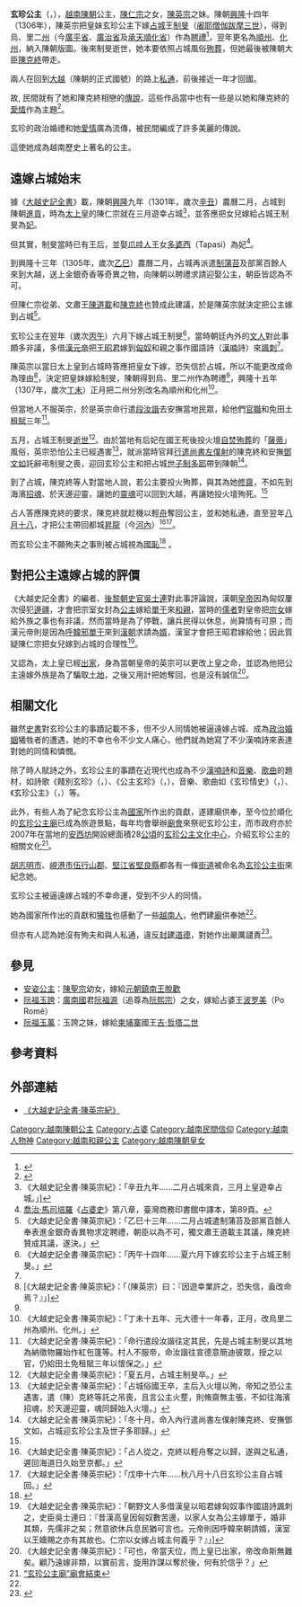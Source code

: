 {{東亞女性歷史人物
|名稱=玄珍公主
|身份=[[越南陳朝|越南陳朝]]公主
|畫像=[[File:HuyenTran.jpg|250px]]
|說明=[[順化市|順化市]][[玄珍公主廟|玄珍公主廟]]內的玄珍公主像
|姓=陳
|名=
|姓名=
|字=
|官職=
|封爵=
|位號=公主
|封號=玄珍
|御稱號=
|湯沐邑=
|徽號=
|宮號1=
|宮號2=
|神號=
|尊號=
|乳名=
|幼名=
|兒名=
|童名=
|小字=
|號=
|法號=
|院號=
|其他名號=
|出生年=1289年
|出生地=[[越南陳朝|越南陳朝]][[河內|昇龍]]
|婚年=1306年
|逝世年=1340年
|逝世地=[[越南陳朝|越南陳朝]][[河內|昇龍]]
|諡號=
|墳墓=
|父親=[[陳仁宗|陳仁宗]]
|嫡母=
|母親=
|夫=[[占城|占城]]王[[制旻|制旻]]
|婚姻名份=側妃
|夫之父=
|夫之母=
|夫之嫡母=
|夫之元配=
|夫之正室=不詳
|夫之繼室=
|夫之平妻=
|夫之側室=[[多婆西|多婆西]]
|兄弟=[[陳英宗|陳英宗]]
|姊妹=
|嫡兄弟=
|嫡姊妹=
|庶兄弟=
|庶姊妹=
|同胞兄弟=
|同胞姊妹=
|異母兄弟=
|異母姊妹=
|異父兄弟=
|異父姊妹=
|繼兄弟=
|繼姊妹=
|子=
|女=
|養子=
|養女=
|繼子=
|繼女=
|注釋=}}

'''玄珍公主'''（{{vie|v=công chúa Huyền Trân|hn=公主玄珍|f=h}}，{{bd|1289年||1340年|}}），[[越南陳朝|越南陳朝]]公主，[[陳仁宗|陳仁宗]]之女，[[陳英宗|陳英宗]]之妹。陳朝[[興隆|興隆]]十四年（1306年），陳英宗把皇妹玄珍公主下嫁[[占城|占城]]王[[制旻|制旻]]（[[阇耶僧伽跋摩三世|阇耶僧伽跋摩三世]]），得到烏、里二[[州|州]]（今[[廣平省|廣平省]]、[[廣治省|廣治省]]及[[承天順化省|承天順化省]]）作為[[聘禮|聘禮]]<ref>{{Cite web |url=http://www.viettouch.com/champa/champa_history.html |title=Overview of History of Kingdom of Champa |access-date=2009-01-08 |archive-date=2012-06-26 |archive-url=https://web.archive.org/web/20120626033927/http://www.viettouch.com/champa/champa_history.html |dead-url=no }}</ref>，翌年更名為[[順州|順州]]、[[化州|化州]]，納入陳朝版圖。後來制旻逝世，她本要依照占城風俗[[殉葬|殉葬]]，但她最後被陳朝大臣[[陳克終|陳克終]]帶走。

兩人在回到[[大越|大越]]（陳朝的正式國號）的路上[[私通|私通]]，前後接近一年才回國。

故, 民間就有了她和陳克終相戀的[[傳說|傳說]]，這些作品當中也有一些是以她和陳克終的[[愛情|愛情]]作為主題<ref>{{Cite web |url=http://www.anamandara.com/dinnermenu.pdf |title=THE LOVE STORY |access-date=2009-01-08 |archive-date=2012-09-03 |archive-url=https://web.archive.org/web/20120903220348/http://www.anamandara.com/dinnermenu.pdf |dead-url=no }}</ref>。

玄珍的政治婚禮和她[[愛情|愛情]]廣為流傳，被民間編成了許多美麗的傳說。

這使她成為越南歷史上著名的公主。

== 遠嫁占城始末 ==
據《[[大越史記全書|大越史記全書]]》載，陳朝[[興隆|興隆]]九年（1301年，歲次[[辛丑|辛丑]]）農曆二月，占城到陳朝[[進貢|進貢]]，時為[[太上皇|太上皇]]的陳仁宗就在三月遊幸占城<ref>《大越史記全書·陳英宗紀》：「辛丑九年……二月占城來貢，三月上皇遊幸占城。」]</ref>，並答應把女兒嫁給占城王制旻為[[妃|妃]]。

但其實，制旻當時已有王后，並娶[[爪哇族|爪哇人]]王女[[多婆西|多婆西]]（Tapasi）為妃<ref>[[喬治·馬司培羅|喬治·馬司培羅]]《[[占婆史|占婆史]]》第八章，臺灣商務印書館中譯本，第89頁。</ref>。

到興隆十三年（1305年，歲次[[乙巳|乙巳]]）農曆二月，占城再派遣[[制蒲苔|制蒲苔]]及部黨百餘人來到大越，送上金銀奇香等奇異之物，向陳朝以聘禮求請迎娶公主，朝臣皆認為不可。

但陳仁宗從弟、文肅王[[陳道載|陳道載]]和[[陳克終|陳克終]]也贊成此建議，於是陳英宗就決定把公主嫁到占城<ref>《大越史記全書·陳英宗紀》：「乙巳十三年……二月占城遣制蒲苔及部黨百餘人奉表進金銀奇香異物求定聘禮，朝臣以為不可，獨文肅王道載主其議，陳克終贊成其議，遂決。」</ref>。

玄珍公主在翌年（歲次[[丙午|丙午]]）六月下嫁占城王制旻<ref>《大越史記全書·陳英宗紀》：「丙午十四年……夏六月下嫁玄珍公主于占城王制旻。」</ref>，當時朝廷內外的[[文人|文人]]對此事頗多非議，多借[[漢元帝|漢元帝]]把[[王昭君|王昭君]]嫁到[[匈奴|匈奴]]和親之事作國語詩（[[漢喃|漢喃]]詩）來[[諷刺|諷刺]]<ref name="朝野文人多借漢皇" />。

陳英宗以當日太上皇到占城時答應把皇女下嫁，恐失信於占城，所以不能更改成命為理由<ref>[《大越史記全書·陳英宗紀》：「（陳英宗）曰：『因遊幸業許之，恐失信，盍改命焉？』」]</ref>，決定把皇妹嫁給制旻，陳朝得到烏、里二州作為聘禮<ref name="命行遣段汝諧" />，興隆十五年（1307年，歲次[[丁未|丁未]]）正月把二州分別改名為順州和化州<ref>《大越史記全書·陳英宗紀》：「丁未十五年、元大德十一年春，正月，改烏里二州為順州、化州。」</ref>。

但當地人不服英宗，於是英宗命行遣[[段汝諧|段汝諧]]去安撫當地民眾，給他們[[官職|官職]]和免田土[[租賦|租賦]]三年<ref name="命行遣段汝諧">《大越史記全書·陳英宗紀》：「命行遣段汝諧往定其民，先是占城主制旻以其地為納徵物羅始作紅㐌蓬等。村人不服帝，命汝諧往宣德意簡迪彼眾，授之以官，仍給田土免租賦三年以懷保之。」</ref>。

五月，占城王制旻[[逝世|逝世]]<ref>《大越史記全書·陳英宗紀》：「夏五月，占城主制旻卒。」</ref>。由於當地有后妃在國王死後投火壇[[自焚|自焚]][[殉葬|殉葬]]的「[[薩蒂_(儀式)|薩蒂]]」風俗，英宗恐怕公主已經遇害<ref name="占城俗國王卒">《大越史記全書·陳英宗紀》：「占城俗國王卒，主后入火壇以殉，帝知之恐公主遇害，遣（陳）克終等託之吊喪，且言公主火塟，則脩齋無主張，不如往海濱招魂，於天邊迎靈，魂同歸始入火壇。」</ref>，就派當時官拜[[行遣尚書|行遣尚書]][[左僕射|左僕射]]的陳克終和安撫[[鄧文如|鄧文如]]託辭弔制旻之喪，迎回玄珍公主和把占城[[世子|世子]][[制多耶|制多耶]]帶到陳朝<ref>《大越史記全書·陳英宗紀》：「冬十月，命入內行遣尚書左僕射陳克終、安撫鄧文如，占城迎玄珍公主及世子多耶歸。」</ref>。

到了占城，陳克終等人對當地人說，若公主要投火殉葬，與其為她[[修齋|修齋]]，不如先到海濱[[招魂|招魂]]、於天邊迎靈，讓她的[[靈魂|靈魂]]可以回到大越，再讓她投火壇殉死。<ref name="占城俗國王卒" />

占人答應陳克終的要求，陳克終就趁機以輕[[舟|舟]]奪回公主，並和她私通，直至翌年[[八月十八|八月十八]]，才把公主帶回都城[[昇龍|昇龍]]（今[[河內|河內]]）<ref>《大越史記全書·陳英宗紀》：「占人從之，克終以輕舟奪之以歸，遂與之私通，遲回海道日久始至京都。」</ref><ref>《大越史記全書·陳英宗紀》：「戊申十六年……秋八月十八日玄珍公主自占城回。」</ref>。

而玄珍公主不願殉夫之事則被占城視為[[國恥|國恥]]<ref>{{Cite web |url=http://books.google.com.hk/books?id=Jskyi00bspcC&pg=PA45&lpg=PA45&dq=%22Huyen+Tran%22+%22Champa%22&source=bl&ots=Zc25S5RduX&sig=W6vj5WfgB83AHY2lay0uCGfdPrU&hl=zh-TW&sa=X&oi=book_result&resnum=6&ct=result |title=Oscar Chapuis, ''A History of Vietnam: From Hong Bang to Tu Duc'', Greenwood Publishing Group, 1995, ISBN 0-313-29622-7, 9780313296222 |access-date=2009-01-08 |archive-date=2014-01-12 |archive-url=https://web.archive.org/web/20140112074958/http://books.google.com.hk/books?id=Jskyi00bspcC&pg=PA45&lpg=PA45&dq=%22Huyen+Tran%22+%22Champa%22&source=bl&ots=Zc25S5RduX&sig=W6vj5WfgB83AHY2lay0uCGfdPrU&hl=zh-TW&sa=X&oi=book_result&resnum=6&ct=result |dead-url=no }}</ref> 。

{{Infobox East Asian
|tablewidth=300
|color=
|fontcolor=
|background=
|logo=
|logowidth=
|img=
|imgwidth=
|caption=
|sort=
|vietnamesename=
|vietnamese=Công Chúa Huyền Trân 
|chunom=
|hantu=公主玄珍
|hannom=
|vietnamesetext=
}}

== 對把公主遠嫁占城的評價 ==
《大越史記全書》的編者、[[後黎朝|後黎朝]][[史官|史官]][[吳士連|吳士連]]對此事評論說，漢朝[[皇帝|皇帝]]因為匈奴屢次侵犯[[邊疆|邊疆]]，才會把宗室女封為[[公主|公主]]嫁給[[單于|單于]]來[[和親|和親]]，當時的[[儒者|儒者]]對皇帝把[[宗女|宗女]]嫁給外族之事也有非議，然而當時是為了停戰，讓兵民得以休息，尚算情有可原；而漢元帝則是因為[[呼韓邪單于|呼韓邪單于]]來到[[漢朝|漢朝]]求請為[[婿|婿]]，漢室才會把王昭君嫁給他；因此質疑陳仁宗把女兒嫁到占城的合理性<ref name="朝野文人多借漢皇">《大越史記全書·陳英宗紀》：「朝野文人多借漢皇以昭君嫁匈奴事作國語詩諷刺之，史臣吳士連曰：『昔漢高皇因匈奴數苦邊，以家人女為公主嫁單于，婚非其類，先儒非之矣；然意欲休兵息民猶可言也。元帝則因呼韓來朝請婿，漢室以王嬙賜之亦有其故也。仁宗以女嫁占城主何義乎？』」]</ref>。

又認為，太上皇已經[[出家|出家]]，身為當朝皇帝的英宗可以更改上皇之命，並認為他把公主遠嫁外族是為了騙取[[土地|土地]]，之後又用計把她奪回，也是沒有誠信<ref>《大越史記全書·陳英宗紀》：「可也，帝當天位，而上皇已出家，帝改命斯無難矣。顧乃遠嫁非類，以實前言，旋用詐謀以奪於後，何有於信乎？」</ref>。
== 相關文化 ==
雖然[[史書|史書]]對玄珍公主的事蹟記載不多，但不少人同情她被逼遠嫁占城、成為[[政治婚姻|政治婚姻]]犧牲者的遭遇，她的不幸也令不少文人痛心，他們就為她寫了不少漢喃詩來表達對她的同情和憐憫。

除了時人賦詩之外，玄珍公主的事蹟在近現代也成為不少[[漢喃詩|漢喃詩]]和[[音樂|音樂]]、[[歌曲|歌曲]]的題材，如詩歌《餞別玄珍》（{{lang|vi|Tiễn biệt Huyền Trân}}，{{lang|vi|餞別玄珍}}）、《公主玄珍》（{{lang|vi|Công chúa Huyền Trân}}，{{lang|vi|公主玄珍}}），音樂、歌曲如《玄珍情史》（{{lang|vi|Tình sử Huyền Trân}}，{{lang|vi|情史玄珍}}）、《玄珍公主》（{{lang|vi|Huyền Trân Công chúa}}，{{lang|vi|玄珍公主}}）等。


此外，有些人為了紀念玄珍公主為[[國家|國家]]所作出的貢獻，遂建廟供奉，至今位於順化的[[玄珍公主廟|玄珍公主廟]]已成為旅遊景點，每年均會舉辦[[廟會|廟會]]來祭祀玄珍公主，而市政府亦於2007年在當地的[[安西坊|安西坊]]開設總面積28[[公頃|公頃]]的[[玄珍公主文化中心|玄珍公主文化中心]]，介紹玄珍公主的相關文化<ref name="玄珍公主廟">[http://www.baobinhduong.org.vn/detailcn2.aspx?Item=41902 “玄珍公主廟”廟會結束]{{dead link|date=2018年1月|bot=InternetArchiveBot|fix-attempted=yes}}</ref>。

[[胡志明市|胡志明市]]、[[峴港市|峴港市]][[伍行山郡|伍行山郡]]、[[堅江省|堅江省]][[堅良縣|堅良縣]]都各有一條[[街道|街道]]被命名為[[玄珍公主街|玄珍公主街]]來紀念她。

玄珍公主被逼遠嫁占城的不幸命運，受到不少人的同情。

她為國家所作出的貢獻和[[犧牲|犧牲]]也感動了一些[[越南人|越南人]]，他們建[[廟|廟]]供奉她<ref name="玄珍公主廟" />。

但亦有人認為她沒有殉夫和與人私通，違反[[封建|封建]][[道德|道德]]，對她作出嚴厲譴責<ref name="Vietnamese Folk Literature">{{Cite web |url=http://www.scribd.com/doc/4698402/Vietnamese-Folk-Literature |title=Vietnamese Folk Literature |access-date=2009-01-08 |archive-date=2020-04-02 |archive-url=https://web.archive.org/web/20200402043054/https://www.scribd.com/doc/4698402/Vietnamese-Folk-Literature |dead-url=no }}</ref>。
== 參見 ==
* [[安姿公主|安姿公主]]：[[陳聖宗|陳聖宗]]幼女，嫁給[[元朝|元朝]][[鎮南王|鎮南王]][[脫歡_(鎮南王)|脫歡]]
* [[阮福玉誇|阮福玉誇]]：[[廣南國|廣南國]]君[[阮福源|阮福源]]（追尊為[[阮熙宗|阮熙宗]]）之女，嫁給占婆王[[波罗美|波罗美]]（Po Romê）
* [[阮福玉萬|阮福玉萬]]：玉誇之妹，嫁給[[柬埔寨|柬埔寨]]國王[[吉·哲塔二世|吉·哲塔二世]]

== 參考資料 ==
<div class="references-small">
<references />
</div>
== 外部連結 ==
* [http://www.nomna.org/DVSKTT/dvsktt.php?IDcat=41 《大越史記全書·陳英宗紀》] {{Wayback|url=http://www.nomna.org/DVSKTT/dvsktt.php?IDcat=41 |date=20160304200557 }}

[[Category:越南陳朝公主|Category:越南陳朝公主]]
[[Category:占婆|Category:占婆]]
[[Category:越南民間信仰|Category:越南民間信仰]]
[[Category:越南人物神|Category:越南人物神]]
[[Category:越南和親公主|Category:越南和親公主]]
[[Category:越南陳朝皇女|Category:越南陳朝皇女]]